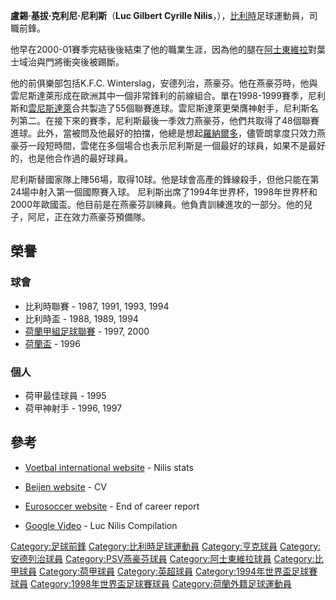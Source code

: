 {{Football player infobox |
  playername = 尼利斯 |
  image    =  |
  fullname = Luc Gilbert Cyrille Nilis |
  nickname = Lucky Luke |
  dateofbirth = {{birth date and age|df=yes|1967|5|25}} |
  cityofbirth = [[哈瑟爾特|哈瑟爾特]] |
  countryofbirth = [[比利時|比利時]] |
  currentclub  = |
  position = [[前鋒_(足球)|前鋒]] |
  youthyears = 1973–80 |
  youthclubs = F.C. Halveweg Zonhoven |
  years = 1984–86<br />1986–94<br />1994–00<br />2000 |
  clubs = [[KRC亨克|KRC亨克]]<br />[[安德列治|安德列治]]<br />[[PSV燕豪芬|PSV燕豪芬]]<br />[[阿士東維拉|阿士東維拉]] |
  caps(goals) = {{0}}47 {{0}}(16)<br />224 (127)<br />164 (110)<br />{{0}}{{0}}3 {{0}}{{0}}(1) |
  nationalyears = 1988–00 |
  nationalteam = [[比利時國家足球隊|比利時]] |
  nationalcaps(goals) = {{0}}56 {{0}}(10) |
}}

'''盧錫·基拔·克利尼·尼利斯'''（'''Luc Gilbert Cyrille Nilis'''，{{bd|1967年|5月25日|catIDx=Luc Gilbert Cyrille Nilis}}），[[比利時|比利時]]足球運動員，司職前鋒。

他早在2000-01賽季完結後後結束了他的職業生涯，因為他的腿在[[阿士東維拉|阿士東維拉]]對葉士域治與門將衝突後被踢斷。

他的前俱樂部包括K.F.C. Winterslag，安德列治，燕豪芬。他在燕豪芬時，他與雲尼斯達萊形成在歐洲其中一個非常鋒利的前線組合。單在1998-1999賽季，尼利斯和[[雲尼斯達萊|雲尼斯達萊]]合共製造了55個聯賽進球。雲尼斯達萊更榮膺神射手，尼利斯名列第二。在接下來的賽季，尼利斯最後一季效力燕豪芬，他們共取得了48個聯賽進球。此外，當被問及他最好的拍擋，他總是想起[[羅納爾多|羅納爾多]]，儘管朗拿度只效力燕豪芬一段短時間，雲佬在多個場合也表示尼利斯是一個最好的球員，如果不是最好的，也是他合作過的最好球員。

尼利斯替國家隊上陣56場，取得10球。他是球會高產的鋒線殺手，但他只能在第24場中射入第一個國際賽入球。 尼利斯出席了1994年世界杯，1998年世界杯和2000年歐國盃。他目前是在燕豪芬訓練員。他負責訓練進攻的一部分。他的兒子，阿尼，正在效力燕豪芬預備隊。

==榮譽==
===球會===
*比利時聯賽 - 1987, 1991, 1993, 1994
*比利時盃 - 1988, 1989, 1994
*[[荷蘭甲組足球聯賽|荷蘭甲組足球聯賽]] - 1997, 2000
*[[荷蘭盃|荷蘭盃]] - 1996
===個人===
*荷甲最佳球員 - 1995
*荷甲神射手 - 1996, 1997

==參考==
{{reflist}}
*{{nl icon}} [https://web.archive.org/web/20030419223949/http://www.vi.nl/vi/show/id%3D40053/dbid%3D12900/typeofpage%3D40054/sc%3D690a0e Voetbal international website] - Nilis stats
*{{nl icon}} [https://web.archive.org/web/20110717100625/http://www.beijen.net/frank/cvs/nilis-l.htm Beijen website] - CV
*{{en icon}} [https://web.archive.org/web/20050505002912/http://www.eurosoccer.com/news/00/0923/s3991.html Eurosoccer website] - End of career report
*{{en icon}} [http://video.google.com/videoplay?docid=8084934473300432540 Google Video] {{Wayback|url=http://video.google.com/videoplay?docid=8084934473300432540 |date=20111026154940 }} - Luc Nilis Compilation

{{Authority control}}
{{DEFAULTSORT:Nilis, Luc}}
[[Category:足球前鋒|Category:足球前鋒]]
[[Category:比利時足球運動員|Category:比利時足球運動員]]
[[Category:亨克球員|Category:亨克球員]]
[[Category:安德列治球員|Category:安德列治球員]]
[[Category:PSV燕豪芬球員|Category:PSV燕豪芬球員]]
[[Category:阿士東維拉球員|Category:阿士東維拉球員]]
[[Category:比甲球員|Category:比甲球員]]
[[Category:荷甲球員|Category:荷甲球員]]
[[Category:英超球員|Category:英超球員]]
[[Category:1994年世界盃足球賽球員|Category:1994年世界盃足球賽球員]]
[[Category:1998年世界盃足球賽球員|Category:1998年世界盃足球賽球員]]
[[Category:荷蘭外籍足球運動員|Category:荷蘭外籍足球運動員]]